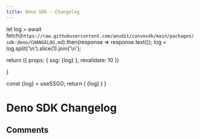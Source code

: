 ---
title: Deno SDK - Changelog
---


  let log = await fetch(`https://raw.githubusercontent.com/anudit/convosdk/main/packages/sdk-deno/CHANGELOG.md`).then(response => response.text());
  log = log.split('\n').slice(1).join('\n');

  return ({ props: { ssg: {log} }, revalidate: 10 })

}

  const {log} = useSSG();
  return (
      <Markdown>
        {log}
      </Markdown>
  )
}

# Deno SDK Changelog
<LogRender/>

## Comments
<CommentBox threadId="changelog"/>

